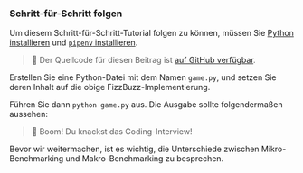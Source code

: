 
### Schritt-für-Schritt folgen

Um diesem Schritt-für-Schritt-Tutorial folgen zu können, müssen Sie [Python installieren](https://www.python.org/downloads/) und [`pipenv` installieren](https://pipenv.pypa.io/en/latest/installation.html).

> 🐰 Der Quellcode für diesen Beitrag ist [auf GitHub verfügbar](https://github.com/bencherdev/bencher/tree/main/examples/python/pytest_benchmark).

Erstellen Sie eine Python-Datei mit dem Namen `game.py`, und setzen Sie deren Inhalt auf die obige FizzBuzz-Implementierung.

Führen Sie dann `python game.py` aus. Die Ausgabe sollte folgendermaßen aussehen:

<FizzBuzzOutput />

> 🐰 Boom! Du knackst das Coding-Interview!

Bevor wir weitermachen, ist es wichtig, die Unterschiede zwischen Mikro-Benchmarking und Makro-Benchmarking zu besprechen.